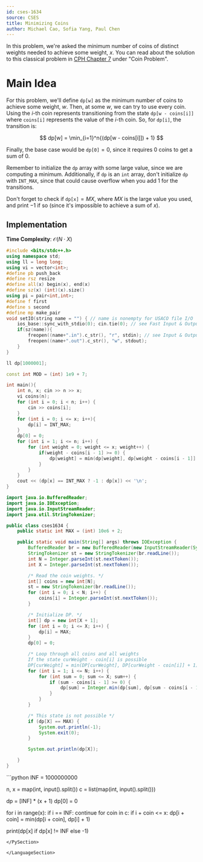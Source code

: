 ```yaml
---
id: cses-1634
source: CSES
title: Minimizing Coins
author: Michael Cao, Sofia Yang, Paul Chen
---
```


In this problem, we're asked the minimum number of coins of distinct weights
needed to achieve some weight, $x$. You can read about the solution to this
classical problem in [CPH Chapter 7](/CPH.pdf) under "Coin Problem".

# Main Idea

For this problem, we'll define $\texttt{dp[w]}$ as the minimum number of coins
to achieve some weight, $w$. Then, at some $w$, we can try to use every coin.
Using the $i$-th coin represents transitioning from the state
$\texttt{dp[w - coins[i]]}$ where $\texttt{coins[i]}$ represents the value of
the $i$-th coin. So, for $\texttt{dp[i]}$, the transition is:

$$
dp[w] = \min_{i=1}^n{(dp[w - coins[i]]) + 1}
$$

Finally, the base case would be $\texttt{dp[0]} = 0$, since it requires $0$
coins to get a sum of $0$.

<Warning>

Remember to initialize the $\texttt{dp}$ array with some large value, since we
are computing a minimum. Additionally, if $\texttt{dp}$ is an `int` array, don't
initialize $\texttt{dp}$ with `INT_MAX`, since that could cause overflow when
you add 1 for the transitions.

</Warning>

<Warning>

Don't forget to check if $\texttt{dp[x]} = MX$, where $MX$ is the large value
you used, and print $-1$ if so (since it's impossible to achieve a sum of $x$).

</Warning>

## Implementation

**Time Complexity**: $\mathcal O(N\cdot X)$

<LanguageSection>

<CPPSection>

```cpp
#include <bits/stdc++.h>
using namespace std;
using ll = long long;
using vi = vector<int>;
#define pb push_back
#define rsz resize
#define all(x) begin(x), end(x)
#define sz(x) (int)(x).size()
using pi = pair<int,int>;
#define f first
#define s second
#define mp make_pair
void setIO(string name = "") { // name is nonempty for USACO file I/O
	ios_base::sync_with_stdio(0); cin.tie(0); // see Fast Input & Output
	if(sz(name)){
		freopen((name+".in").c_str(), "r", stdin); // see Input & Output
		freopen((name+".out").c_str(), "w", stdout);
	}
}

ll dp[1000001];

const int MOD = (int) 1e9 + 7;

int main(){
	int n, x; cin >> n >> x;
	vi coins(n);
	for (int i = 0; i < n; i++) {
		cin >> coins[i];
	}
	for (int i = 0; i <= x; i++){
		dp[i] = INT_MAX;
	}
	dp[0] = 0;
	for (int i = 1; i <= n; i++) {
		for (int weight = 0; weight <= x; weight++) {
			if(weight - coins[i - 1] >= 0) {
				dp[weight] = min(dp[weight], dp[weight - coins[i - 1]] + 1);
			}
		}
	}
	cout << (dp[x] == INT_MAX ? -1 : dp[x]) << '\n';
}
```

</CPPSection>


<JavaSection>

```java
import java.io.BufferedReader;
import java.io.IOException;
import java.io.InputStreamReader;
import java.util.StringTokenizer;

public class cses1634 {
	public static int MAX = (int) 10e6 + 2;

	public static void main(String[] args) throws IOException {
		BufferedReader br = new BufferedReader(new InputStreamReader(System.in));
		StringTokenizer st = new StringTokenizer(br.readLine());
		int N = Integer.parseInt(st.nextToken());
		int X = Integer.parseInt(st.nextToken());

		/* Read the coin weights. */
		int[] coins = new int[N];
		st = new StringTokenizer(br.readLine());
		for (int i = 0; i < N; i++) {
			coins[i] = Integer.parseInt(st.nextToken());
		}

		/* Initialize DP. */
		int[] dp = new int[X + 1];
		for (int i = 0; i <= X; i++) {
			dp[i] = MAX;
		}
		dp[0] = 0;

		/* Loop through all coins and all weights
		If the state curWeight - coin[i] is possible
		DP[curWeight] = min(DP[curWeight], DP[curWeight - coin[i]] + 1). */
		for (int i = 1; i <= N; i++) {
			for (int sum = 0; sum <= X; sum++) {
				if (sum - coins[i - 1] >= 0) {
					dp[sum] = Integer.min(dp[sum], dp[sum - coins[i - 1]] + 1);
				}
			}
		}

		/* This state is not possible */
		if (dp[X] == MAX) {
			System.out.println(-1);
			System.exit(0);
		}

		System.out.println(dp[X]);

	}
}

```
</JavaSection>

<PySection>
```python
INF = 1000000000

n, x = map(int, input().split())
c = list(map(int, input().split()))

dp = [INF] * (x + 1)
dp[0] = 0

for i in range(x):
	if i == INF:
		continue
	for coin in c:
		if i + coin <= x:
			dp[i + coin] = min(dp[i + coin], dp[i] + 1)


print(dp[x] if dp[x] != INF else -1)
```
</PySection>

</LanguageSection>
